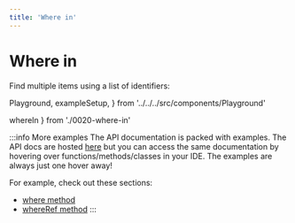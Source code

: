 ```yaml
---
title: 'Where in'
---
```


# Where in

Find multiple items using a list of identifiers:

  Playground,
  exampleSetup,
} from '../../../src/components/Playground'

  whereIn
} from './0020-where-in'

<div style={{ marginBottom: '1em' }}>
  <Playground code={whereIn} setupCode={exampleSetup} />
</div>

:::info More examples
The API documentation is packed with examples. The API docs are hosted [here](https://kysely-org.github.io/kysely/)
but you can access the same documentation by hovering over functions/methods/classes in your IDE. The examples are always
just one hover away!

For example, check out these sections:
 - [where method](https://kysely-org.github.io/kysely/classes/SelectQueryBuilder.html#where)
 - [whereRef method](https://kysely-org.github.io/kysely/classes/SelectQueryBuilder.html#whereRef)
:::